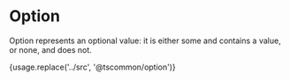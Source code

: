 
# Option

Option represents an optional value: it is either some and contains a value, or none, and does not.

<CodeBlock language="ts" title="Usage">
  {usage.replace('../src', '@tscommon/option')}
</CodeBlock>
